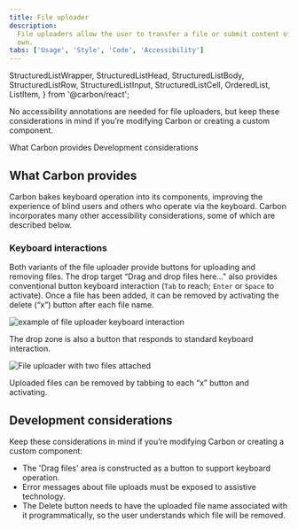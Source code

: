 ```yaml
---
title: File uploader
description:
  File uploaders allow the user to transfer a file or submit content of their
  own.
tabs: ['Usage', 'Style', 'Code', 'Accessibility']
---
```


  StructuredListWrapper,
  StructuredListHead,
  StructuredListBody,
  StructuredListRow,
  StructuredListInput,
  StructuredListCell,
  OrderedList,
  ListItem,
} from '@carbon/react';

<PageDescription>

No accessibility annotations are needed for file uploaders, but keep these considerations in mind if you’re modifying Carbon or creating a custom component.

</PageDescription>

<AnchorLinks>
  <AnchorLink>What Carbon provides</AnchorLink>
  <AnchorLink>Development considerations</AnchorLink>
</AnchorLinks>

## What Carbon provides

Carbon bakes keyboard operation into its components, improving the experience of blind users and others who operate via the keyboard. Carbon incorporates many other accessibility considerations, some of which are described below.

### Keyboard interactions

Both variants of the file uploader provide buttons for uploading and removing files.
The drop target “Drag and drop files here..." also provides conventional button
keyboard interaction (`Tab` to reach; `Enter` or `Space` to activate). Once a file
has been added, it can be removed by activating the delete (“x”) button after each
file name.

<Row>
<Column colLg={8}>

![example of file uploader keyboard interaction](images/file-uploader-accessibility-1.png)

<Caption>The drop zone is also a button that responds to standard keyboard interaction.</Caption>

</Column>
</Row>

<Row>
<Column colLg={8}>

![File uploader with two files attached](images/file-uploader-accessibility-2.png)

<Caption>Uploaded files can be removed by tabbing to each “x” button and activating.</Caption>

</Column>
</Row>

## Development considerations

Keep these considerations in mind if you’re modifying Carbon or creating a custom component:

* The 'Drag files' area is constructed as a button to support keyboard operation.
* Error messages about file uploads must be exposed to assistive technology.
* The Delete button needs to have the uploaded file name associated with it programmatically, so the user understands which file will be removed.
